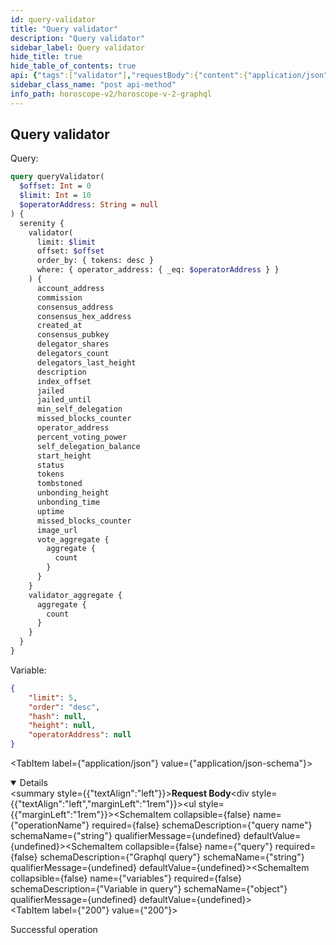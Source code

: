 ```yaml
---
id: query-validator
title: "Query validator"
description: "Query validator"
sidebar_label: Query validator
hide_title: true
hide_table_of_contents: true
api: {"tags":["validator"],"requestBody":{"content":{"application/json":{"schema":{"type":"object","properties":{"operationName":{"type":"string","example":"queryValidator","description":"query name"},"query":{"type":"string","example":"query queryValidator($offset: Int = 0, $limit: Int = 10, $operatorAddress: String = null) { serenity { validator(limit: $limit, offset: $offset, order_by: {tokens: desc}, where: {operator_address: {_eq: $operatorAddress}}) { account_address commission consensus_address consensus_hex_address created_at consensus_pubkey delegator_shares delegators_count delegators_last_height description index_offset jailed jailed_until min_self_delegation missed_blocks_counter operator_address percent_voting_power self_delegation_balance start_height status tokens tombstoned unbonding_height unbonding_time uptime missed_blocks_counter image_url vote_aggregate { aggregate { count } } } validator_aggregate { aggregate { count } } } }","description":"Graphql query"},"variables":{"type":"object","description":"Variable in query","example":{"limit":5,"offset":0,"operatorAddress":null}}}}}}},"responses":{"200":{"description":"Successful operation"}},"description":"Query validator","method":"post","path":"/api/v1/graphiql","servers":[{"url":"https://indexer-v2.dev.aurascan.io"},{"url":"https://indexer-v2.staging.aurascan.io"}],"jsonRequestBodyExample":{"operationName":"queryValidator","query":"query queryValidator($offset: Int = 0, $limit: Int = 10, $operatorAddress: String = null) { serenity { validator(limit: $limit, offset: $offset, order_by: {tokens: desc}, where: {operator_address: {_eq: $operatorAddress}}) { account_address commission consensus_address consensus_hex_address created_at consensus_pubkey delegator_shares delegators_count delegators_last_height description index_offset jailed jailed_until min_self_delegation missed_blocks_counter operator_address percent_voting_power self_delegation_balance start_height status tokens tombstoned unbonding_height unbonding_time uptime missed_blocks_counter image_url vote_aggregate { aggregate { count } } } validator_aggregate { aggregate { count } } } }","variables":{"limit":5,"offset":0,"operatorAddress":null}},"info":{"title":"Horoscope v2 graphql","version":"1.0.0"},"postman":{"name":"Query validator","description":{"type":"text/plain"},"url":{"path":["api","v1","graphiql"],"host":["{{baseUrl}}"],"query":[],"variable":[]},"header":[{"key":"Content-Type","value":"application/json"}],"method":"POST","body":{"mode":"raw","raw":"\"\"","options":{"raw":{"language":"json"}}}}}
sidebar_class_name: "post api-method"
info_path: horoscope-v2/horoscope-v-2-graphql
---
```



## Query validator

Query:
```graphql
query queryValidator(
  $offset: Int = 0
  $limit: Int = 10
  $operatorAddress: String = null
) {
  serenity {
    validator(
      limit: $limit
      offset: $offset
      order_by: { tokens: desc }
      where: { operator_address: { _eq: $operatorAddress } }
    ) {
      account_address
      commission
      consensus_address
      consensus_hex_address
      created_at
      consensus_pubkey
      delegator_shares
      delegators_count
      delegators_last_height
      description
      index_offset
      jailed
      jailed_until
      min_self_delegation
      missed_blocks_counter
      operator_address
      percent_voting_power
      self_delegation_balance
      start_height
      status
      tokens
      tombstoned
      unbonding_height
      unbonding_time
      uptime
      missed_blocks_counter
      image_url
      vote_aggregate {
        aggregate {
          count
        }
      }
    }
    validator_aggregate {
      aggregate {
        count
      }
    }
  }
}

```
Variable:
```json
{
    "limit": 5,
    "order": "desc",
    "hash": null,
    "height": null,
    "operatorAddress": null
}
```
<MimeTabs><TabItem label={"application/json"} value={"application/json-schema"}><details style={{}} data-collapsed={false} open={true}><summary style={{"textAlign":"left"}}><strong>Request Body</strong></summary><div style={{"textAlign":"left","marginLeft":"1rem"}}></div><ul style={{"marginLeft":"1rem"}}><SchemaItem collapsible={false} name={"operationName"} required={false} schemaDescription={"query name"} schemaName={"string"} qualifierMessage={undefined} defaultValue={undefined}></SchemaItem><SchemaItem collapsible={false} name={"query"} required={false} schemaDescription={"Graphql query"} schemaName={"string"} qualifierMessage={undefined} defaultValue={undefined}></SchemaItem><SchemaItem collapsible={false} name={"variables"} required={false} schemaDescription={"Variable in query"} schemaName={"object"} qualifierMessage={undefined} defaultValue={undefined}></SchemaItem></ul></details></TabItem></MimeTabs><div><ApiTabs><TabItem label={"200"} value={"200"}><div>

Successful operation

</div><div></div></TabItem></ApiTabs></div>
      